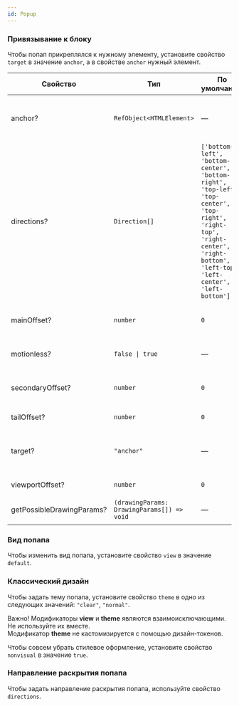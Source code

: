 ```yaml
---
id: Popup
---
```



### Привязывание к блоку

Чтобы попап прикреплялся к нужному элементу, установите свойство `target` в значение `anchor`, а в свойстве `anchor` нужный элемент.

<Example
    height={150}
    component={PopupTarget}
    source={popupTargetSources}
/>

| Свойство                  | Тип                                        | По умолчанию                                                                                                                                                                     | Описание                                                  |
| ------------------------- | ------------------------------------------ | -------------------------------------------------------------------------------------------------------------------------------------------------------------------------------- | --------------------------------------------------------- |
| anchor?                   | `RefObject<HTMLElement>`                   | —                                                                                                                                                                                | Элемент, относительно которого позиционируется попап      |
| directions?               | `Direction[]`                              | `['bottom-left', 'bottom-center', 'bottom-right', 'top-left', 'top-center', 'top-right', 'right-top', 'right-center', 'right-bottom', 'left-top', 'left-center', 'left-bottom']` | Направления раскрытия блока                               |
| mainOffset?               | `number`                                   | `0`                                                                                                                                                                              | Отступ попапа относительно основного направления          |
| motionless?               | `false \| true`                            | —                                                                                                                                                                                | Закрепляет положение попапа после открытия                |
| secondaryOffset?          | `number`                                   | `0`                                                                                                                                                                              | Отступ попапа относительно второстепенного направления    |
| tailOffset?               | `number`                                   | `0`                                                                                                                                                                              | Отступ хвостика от края попапа                            |
| target?                   | `"anchor"`                                 | —                                                                                                                                                                                | Позиционирование попапа относительно переданного элемента |
| viewportOffset?           | `number`                                   | `0`                                                                                                                                                                              | Отступ от края окна браузера                              |
| getPossibleDrawingParams? | `(drawingParams: DrawingParams[]) => void` | —                                                                                                                                                                                | Расчет параметров для отрисовки                           |

### Вид попапа

Чтобы изменить вид попапа, установите свойство `view` в значение `default`.

<Example
    height={100}
    component={PopupView}
    source={popupViewSources}
/>

### Классический дизайн

Чтобы задать тему попапа, установите свойство `theme` в одно из следующих значений: `"clear"`, `"normal"`.

<Disclaimer>
    <p>
    Важно! Модификаторы <b>view</b> и <b>theme</b> являются взаимоисключающими. Не используйте их вместе. <br />
    Модификатор <b>theme</b>  не кастомизируется с помощью дизайн-токенов.
    </p>
</Disclaimer>

<Example
    height={100}
    component={PopupTheme}
    source={popupThemeSources}
/>

Чтобы совсем убрать стилевое оформление, установите свойство `nonvisual` в значение `true`.

<Example
    height={100}
    component={PopupNonvisual}
    source={popupNonvisualSources}
/>

### Направление раскрытия попапа

Чтобы задать направление раскрытия попапа, используйте свойство `directions`.

<Example
    height={150}
    component={PopupDirection}
    source={popupDirectionSources}
/>
